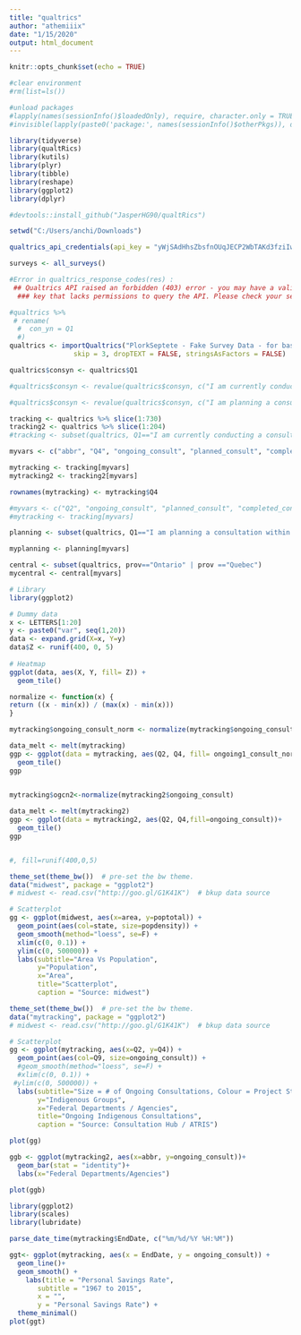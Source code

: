 ---
title: "qualtrics"
author: "athemiiix"
date: "1/15/2020"
output: html_document
---

```{r setup, include=FALSE}
knitr::opts_chunk$set(echo = TRUE)
```

```{r delete everything}
#clear environment
#rm(list=ls())

#unload packages
#lapply(names(sessionInfo()$loadedOnly), require, character.only = TRUE)
#invisible(lapply(paste0('package:', names(sessionInfo()$otherPkgs)), detach, character.only=TRUE, unload=TRUE, force=TRUE))
```

```{r lib}
library(tidyverse)
library(qualtRics)
library(kutils)
library(plyr)
library(tibble)
library(reshape)
library(ggplot2)
library(dplyr)

#devtools::install_github("JasperHG90/qualtRics")
```

```{r setwd}
setwd("C:/Users/anchi/Downloads")
```

```{r register Qualtrics API credentials}
qualtrics_api_credentials(api_key = "yWjSAdHhsZbsfnOUqJECP2WbTAKd3fziIwQ7hTWw", base_url = "https://api.qualtrics.com", overwrite = FALSE, install = FALSE)
```

```{r test qualtRics functionality}
surveys <- all_surveys()

#Error in qualtrics_response_codes(res) : 
 ## Qualtrics API raised an forbidden (403) error - you may have a valid API
  ### key that lacks permissions to query the API. Please check your settings and/or talk to your administrators.
```




```{r clean qualtrics}
#qualtrics %>%
 # rename(
  #  con_yn = Q1
  #)
qualtrics <- importQualtrics("PlorkSeptete - Fake Survey Data - for baseline proto.csv", namerow = 1, questionrow = 2, importidrow = 3,
                skip = 3, dropTEXT = FALSE, stringsAsFactors = FALSE)

qualtrics$consyn <- qualtrics$Q1

#qualtrics$consyn <- revalue(qualtrics$consyn, c("I am currently conducting a consultation."=1))

#qualtrics$consyn <- revalue(qualtrics$consyn, c("I am planning a consultation within the next six months."=0))

tracking <- qualtrics %>% slice(1:730)
tracking2 <- qualtrics %>% slice(1:204)
#tracking <- subset(qualtrics, Q1=="I am currently conducting a consultation.")

myvars <- c("abbr", "Q4", "ongoing_consult", "planned_consult", "completed_consult", "missed_consult", "Q9", "EndDate")

mytracking <- tracking[myvars]
mytracking2 <- tracking2[myvars]

rownames(mytracking) <- mytracking$Q4

#myvars <- c("Q2", "ongoing_consult", "planned_consult", "completed_consult", "missed_consult")
#mytracking <- tracking[myvars]

```

```{r}
planning <- subset(qualtrics, Q1=="I am planning a consultation within the next six months.")

myplanning <- planning[myvars]

central <- subset(qualtrics, prov=="Ontario" | prov =="Quebec")
mycentral <- central[myvars]

```


```{r test}
# Library
library(ggplot2)

# Dummy data
x <- LETTERS[1:20]
y <- paste0("var", seq(1,20))
data <- expand.grid(X=x, Y=y)
data$Z <- runif(400, 0, 5)
 
# Heatmap 
ggplot(data, aes(X, Y, fill= Z)) + 
  geom_tile()
```


```{r heatmap}
normalize <- function(x) {
return ((x - min(x)) / (max(x) - min(x)))
}

mytracking$ongoing_consult_norm <- normalize(mytracking$ongoing_consult)

data_melt <- melt(mytracking)
ggp <- ggplot(data = mytracking, aes(Q2, Q4, fill= ongoing1_consult_norm))+
  geom_tile()
ggp
             

mytracking$ogcn2<-normalize(mytracking2$ongoing_consult)

data_melt <- melt(mytracking2)
ggp <- ggplot(data = mytracking2, aes(Q2, Q4,fill=ongoing_consult))+
  geom_tile()
ggp


#, fill=runif(400,0,5)

```


```{r}
theme_set(theme_bw())  # pre-set the bw theme.
data("midwest", package = "ggplot2")
# midwest <- read.csv("http://goo.gl/G1K41K")  # bkup data source

# Scatterplot
gg <- ggplot(midwest, aes(x=area, y=poptotal)) + 
  geom_point(aes(col=state, size=popdensity)) + 
  geom_smooth(method="loess", se=F) + 
  xlim(c(0, 0.1)) + 
  ylim(c(0, 500000)) + 
  labs(subtitle="Area Vs Population", 
       y="Population", 
       x="Area", 
       title="Scatterplot", 
       caption = "Source: midwest")

```


```{r scatter}

theme_set(theme_bw())  # pre-set the bw theme.
data("mytracking", package = "ggplot2")
# midwest <- read.csv("http://goo.gl/G1K41K")  # bkup data source

# Scatterplot
gg <- ggplot(mytracking, aes(x=Q2, y=Q4)) + 
  geom_point(aes(col=Q9, size=ongoing_consult)) + 
  #geom_smooth(method="loess", se=F) + 
  #xlim(c(0, 0.1)) + 
 #ylim(c(0, 500000)) + 
  labs(subtitle="Size = # of Ongoing Consultations, Colour = Project Status", 
       y="Indigenous Groups", 
       x="Federal Departments / Agencies", 
       title="Ongoing Indigenous Consultations", 
       caption = "Source: Consultation Hub / ATRIS")

plot(gg)

```


```{r}
ggb <- ggplot(mytracking2, aes(x=abbr, y=ongoing_consult))+
  geom_bar(stat = "identity")+
  labs(x="Federal Departments/Agencies")

plot(ggb)

```


```{r}
library(ggplot2)
library(scales)
library(lubridate)

parse_date_time(mytracking$EndDate, c("%m/%d/%Y %H:%M"))

ggt<- ggplot(mytracking, aes(x = EndDate, y = ongoing_consult)) +
  geom_line()+
  geom_smooth() +
    labs(title = "Personal Savings Rate",
       subtitle = "1967 to 2015",
       x = "",
       y = "Personal Savings Rate") +
  theme_minimal()
plot(ggt)

```